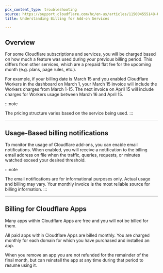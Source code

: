```yaml
---
pcx_content_type: troubleshooting
source: https://support.cloudflare.com/hc/en-us/articles/115004555148-Understanding-Billing-for-Add-on-Services
title: Understanding Billing for Add-on Services

---
```



## Overview

For some Cloudflare subscriptions and services, you will be charged based on how much a feature was used during your previous billing period. This differs from other services, which are a prepaid flat fee for the upcoming month (e.g. plans, page rules, etc.).

For example, if your billing date is March 15 and you enabled Cloudflare Workers in the dashboard on March 1, your March 15 invoice will include the Workers charges from March 1-15. The next invoice on April 15 will include charges for Workers usage between March 16 and April 15.

:::note

The pricing structure varies based on the service being used. 
:::

***

## Usage-Based billing notifications

To monitor the usage of Cloudflare add-ons, you can enable email notifications. When enabled, you will receive a notification to the billing email address on file when the traffic, queries, requests, or minutes watched exceed your desired threshold.

:::note

The email notifications are for informational purposes only. Actual usage and billing may vary. Your monthly invoice is the most reliable source for billing information. 
:::

<AvailableNotifications product="Billing" />

<Render file="get-started" product="notifications" />

***

## Billing for Cloudflare Apps

Many apps within Cloudflare Apps are free and you will not be billed for them.

All paid apps within Cloudflare Apps are billed monthly. You are charged monthly for each domain for which you have purchased and installed an app.

When you remove an app you are not refunded for the remainder of the final month, but can reinstall the app at any time during that period to resume using it.
